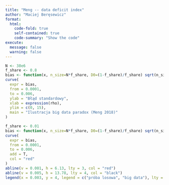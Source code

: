```yaml
---
title: "Meng -- data deficit index"
author: "Maciej Beręsewicz"
format: 
  html:
    code-fold: true
    self-contained: true
    code-summary: "Show the code"
execute:
  message: false
  warning: false
---
```



```r
N <- 38e6
f_share <- 0.8
bias <- function(x, n_size=N*f_share, D0=(1-f_share)/f_share) sqrt(n_size)*sqrt(D0*x^2 /(1-D0*x^2))
curve(
  expr = bias,
  from = 0.0001,
  to = 0.006,
  ylab = "Błąd standardowy",
  xlab = expression(rho),
  ylim = c(0, 15),
  main = "Ilustracja big data paradox (Meng 2018)"
)

f_share <- 0.01
bias <- function(x, n_size=N*f_share, D0=(1-f_share)/f_share) sqrt(n_size)*sqrt(D0*x^2 /(1-D0*x^2))
curve(
  expr = bias,
  from = 0.0001,
  to = 0.006,
  add = T,
  col = "red"
)
abline(v = 0.001, h = 6.13, lty = 3, col = "red")
abline(v = 0.005, h = 13.78, lty = 4, col = "black")
legend(x = 0.003, y = 4, legend = c("próba losowa", "big data"), lty = 3:4, col = c("red", "black"))
```


